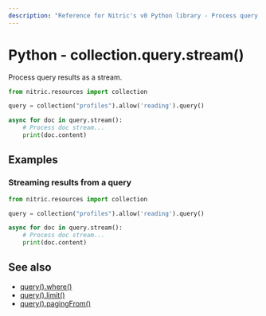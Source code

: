 ```yaml
---
description: "Reference for Nitric's v0 Python library - Process query results as a stream."
---
```


# Python - collection.query.stream()

Process query results as a stream.

```python
from nitric.resources import collection

query = collection("profiles").allow('reading').query()

async for doc in query.stream():
    # Process doc stream...
    print(doc.content)
```

## Examples

### Streaming results from a query

```python
from nitric.resources import collection

query = collection("profiles").allow('reading').query()

async for doc in query.stream():
    # Process doc stream...
    print(doc.content)
```

## See also

- [query().where()](./collection-query-where)
- [query().limit()](./collection-query-limit)
- [query().pagingFrom()](./collection-query-pagingfrom)
